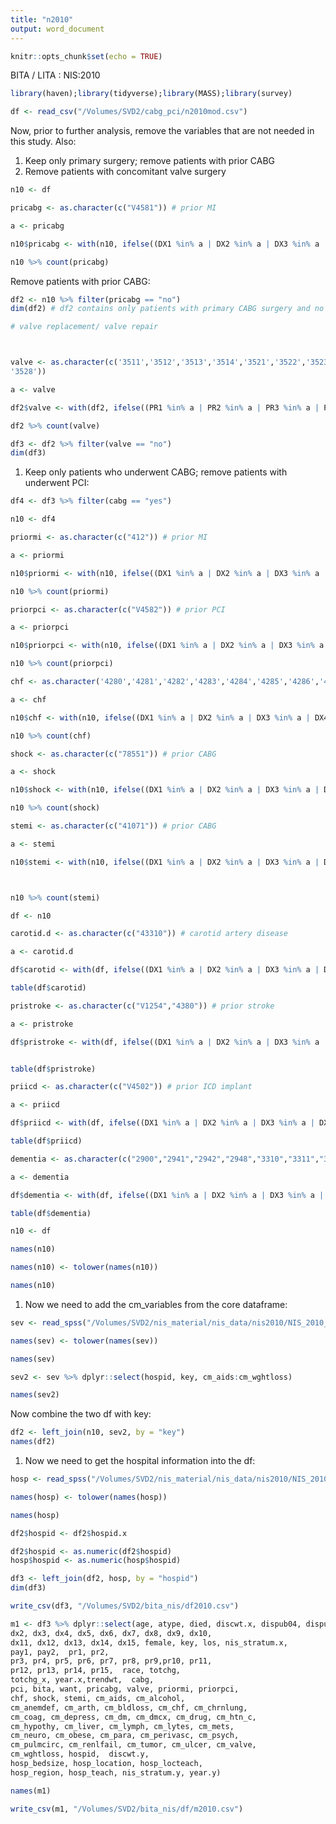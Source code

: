```yaml
---
title: "n2010"
output: word_document
---
```


```r
knitr::opts_chunk$set(echo = TRUE)
```

BITA / LITA : NIS:2010 

```r
library(haven);library(tidyverse);library(MASS);library(survey)
```

```r

df <- read_csv("/Volumes/SVD2/cabg_pci/n2010mod.csv")
```

Now, prior to further analysis, remove the variables that are not needed in this study. 
Also:

1. Keep only primary surgery; remove patients with prior CABG 
2. Remove patients with concomitant valve surgery

```r

n10 <- df

pricabg <- as.character(c("V4581")) # prior MI 

a <- pricabg

n10$pricabg <- with(n10, ifelse((DX1 %in% a | DX2 %in% a | DX3 %in% a | DX4 %in% a | DX4 %in% a | DX5 %in% a | DX6 %in% a | DX7 %in% a | DX8 %in% a | DX10 %in% a | DX11 %in% a | DX12 %in% a | DX13 %in% a | DX14 %in% a | DX15 %in% a ), "yes","no"))

n10 %>% count(pricabg)
```


Remove patients with prior CABG:

```r
df2 <- n10 %>% filter(pricabg == "no")
dim(df2) # df2 contains only patients with primary CABG surgery and no prior CABG surgery.
```



```r

# valve replacement/ valve repair 



valve <- as.character(c('3511','3512','3513','3514','3521','3522','3523','3524','3526','3525','3527',
'3528'))

a <- valve

df2$valve <- with(df2, ifelse((PR1 %in% a | PR2 %in% a | PR3 %in% a | PR4 %in% a | PR4 %in% a | PR5 %in% a | PR6 %in% a | PR7 %in% a | PR8 %in% a | PR10 %in% a | PR11 %in% a | PR12 %in% a | PR13 %in% a | PR14 %in% a | PR15 %in% a), "yes","no"))

df2 %>% count(valve)

```


```r

df3 <- df2 %>% filter(valve == "no")
dim(df3)
```

1. Keep only patients who underwent CABG; remove patients with underwent PCI:

```r

df4 <- df3 %>% filter(cabg == "yes")

```

```r

n10 <- df4

```


```r

priormi <- as.character(c("412")) # prior MI 

a <- priormi

n10$priormi <- with(n10, ifelse((DX1 %in% a | DX2 %in% a | DX3 %in% a | DX4 %in% a | DX4 %in% a | DX5 %in% a | DX6 %in% a | DX7 %in% a | DX8 %in% a | DX10 %in% a | DX11 %in% a | DX12 %in% a | DX13 %in% a | DX14 %in% a | DX15 %in% a ), "yes","no"))

n10 %>% count(priormi)

```



```r
 
priorpci <- as.character(c("V4582")) # prior PCI 

a <- priorpci

n10$priorpci <- with(n10, ifelse((DX1 %in% a | DX2 %in% a | DX3 %in% a | DX4 %in% a | DX4 %in% a | DX5 %in% a | DX6 %in% a | DX7 %in% a | DX8 %in% a | DX10 %in% a | DX11 %in% a | DX12 %in% a | DX13 %in% a | DX14 %in% a | DX15 %in% a), "yes","no"))

n10 %>% count(priorpci)

```


```r
chf <- as.character('4280','4281','4282','4283','4284','4285','4286','4287','4288') # ICD9 codes for CHF

a <- chf

n10$chf <- with(n10, ifelse((DX1 %in% a | DX2 %in% a | DX3 %in% a | DX4 %in% a | DX4 %in% a | DX5 %in% a | DX6 %in% a | DX7 %in% a | DX8 %in% a | DX10 %in% a | DX11 %in% a | DX12 %in% a | DX13 %in% a | DX14 %in% a | DX15 %in% a), "yes","no"))

n10 %>% count(chf)
```



```r

shock <- as.character(c("78551")) # prior CABG 

a <- shock

n10$shock <- with(n10, ifelse((DX1 %in% a | DX2 %in% a | DX3 %in% a | DX4 %in% a | DX4 %in% a | DX5 %in% a | DX6 %in% a | DX7 %in% a | DX8 %in% a | DX10 %in% a | DX11 %in% a | DX12 %in% a | DX13 %in% a | DX14 %in% a | DX15 %in% a ), "yes","no"))

n10 %>% count(shock)
```


```r

stemi <- as.character(c("41071")) # prior CABG 

a <- stemi

n10$stemi <- with(n10, ifelse((DX1 %in% a | DX2 %in% a | DX3 %in% a | DX4 %in% a | DX4 %in% a | DX5 %in% a | DX6 %in% a | DX7 %in% a | DX8 %in% a | DX10 %in% a | DX11 %in% a | DX12 %in% a | DX13 %in% a | DX14 %in% a | DX15 %in% a ), "yes","no"))



n10 %>% count(stemi)

```

```r
df <- n10
```


```r
carotid.d <- as.character(c("43310")) # carotid artery disease

a <- carotid.d

df$carotid <- with(df, ifelse((DX1 %in% a | DX2 %in% a | DX3 %in% a | DX4 %in% a | DX4 %in% a | DX5 %in% a | DX6 %in% a | DX7 %in% a | DX8 %in% a | DX10 %in% a | DX11 %in% a | DX12 %in% a | DX13 %in% a | DX14 %in% a | DX15 %in% a), "yes","no"))

table(df$carotid)
```

```r

pristroke <- as.character(c("V1254","4380")) # prior stroke

a <- pristroke

df$pristroke <- with(df, ifelse((DX1 %in% a | DX2 %in% a | DX3 %in% a | DX4 %in% a | DX4 %in% a | DX5 %in% a | DX6 %in% a | DX7 %in% a | DX8 %in% a | DX10 %in% a | DX11 %in% a | DX12 %in% a | DX13 %in% a | DX14 %in% a | DX15 %in% a ), "yes","no"))


table(df$pristroke)
```

```r
priicd <- as.character(c("V4502")) # prior ICD implant 

a <- priicd

df$priicd <- with(df, ifelse((DX1 %in% a | DX2 %in% a | DX3 %in% a | DX4 %in% a | DX4 %in% a | DX5 %in% a | DX6 %in% a | DX7 %in% a | DX8 %in% a | DX10 %in% a | DX11 %in% a | DX12 %in% a | DX13 %in% a | DX14 %in% a | DX15 %in% a ), "yes","no"))

table(df$priicd)
```


```r
dementia <- as.character(c("2900","2941","2942","2948","3310","3311","3312","33182")) # dementia 

a <- dementia

df$dementia <- with(df, ifelse((DX1 %in% a | DX2 %in% a | DX3 %in% a | DX4 %in% a | DX4 %in% a | DX5 %in% a | DX6 %in% a | DX7 %in% a | DX8 %in% a | DX10 %in% a | DX11 %in% a | DX12 %in% a | DX13 %in% a | DX14 %in% a | DX15 %in% a ), "yes","no"))

table(df$dementia)

```

```r

n10 <- df

names(n10)

names(n10) <- tolower(names(n10))

names(n10)
```

1. Now we need to add the cm_variables from the core dataframe:

```r
sev <- read_spss("/Volumes/SVD2/nis_material/nis_data/nis2010/NIS_2010_Severity.sav")

names(sev) <- tolower(names(sev))

names(sev)

sev2 <- sev %>% dplyr::select(hospid, key, cm_aids:cm_wghtloss)

names(sev2)

```

Now combine the two df with key:

```r

df2 <- left_join(n10, sev2, by = "key")
names(df2)

```

1. Now we need to get the hospital information into the df:

```r

hosp <- read_spss("/Volumes/SVD2/nis_material/nis_data/nis2010/NIS_2010_Hospital.sav")

names(hosp) <- tolower(names(hosp))

names(hosp)


```

```r

df2$hospid <- df2$hospid.x

df2$hospid <- as.numeric(df2$hospid)
hosp$hospid <- as.numeric(hosp$hospid)

df3 <- left_join(df2, hosp, by = "hospid")
dim(df3)

```


```r

write_csv(df3, "/Volumes/SVD2/bita_nis/df2010.csv")

```

```r


m1 <- df3 %>% dplyr::select(age, atype, died, discwt.x, dispub04, dispuniform,  drg, dx1, 
dx2, dx3, dx4, dx5, dx6, dx7, dx8, dx9, dx10,
dx11, dx12, dx13, dx14, dx15, female, key, los, nis_stratum.x, 
pay1, pay2,  pr1, pr2, 
pr3, pr4, pr5, pr6, pr7, pr8, pr9,pr10, pr11, 
pr12, pr13, pr14, pr15,  race, totchg, 
totchg_x, year.x,trendwt,  cabg, 
pci, bita, want, pricabg, valve, priormi, priorpci, 
chf, shock, stemi, cm_aids, cm_alcohol, 
cm_anemdef, cm_arth, cm_bldloss, cm_chf, cm_chrnlung, 
cm_coag, cm_depress, cm_dm, cm_dmcx, cm_drug, cm_htn_c, 
cm_hypothy, cm_liver, cm_lymph, cm_lytes, cm_mets, 
cm_neuro, cm_obese, cm_para, cm_perivasc, cm_psych, 
cm_pulmcirc, cm_renlfail, cm_tumor, cm_ulcer, cm_valve, 
cm_wghtloss, hospid,  discwt.y, 
hosp_bedsize, hosp_location, hosp_locteach, 
hosp_region, hosp_teach, nis_stratum.y, year.y)

names(m1)
```


```r

write_csv(m1, "/Volumes/SVD2/bita_nis/df/m2010.csv")

```